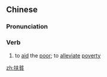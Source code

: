 ==Chinese==
{{zh-forms|s=扶贫}}

===Pronunciation===
{{zh-pron
|m=fúpín
|c=fu4 pan4
|cat=v
}}

===Verb===
{{zh-verb}}

# to [[aid]] the [[poor]]; to [[alleviate]] [[poverty]]

[[zh:扶貧]]
